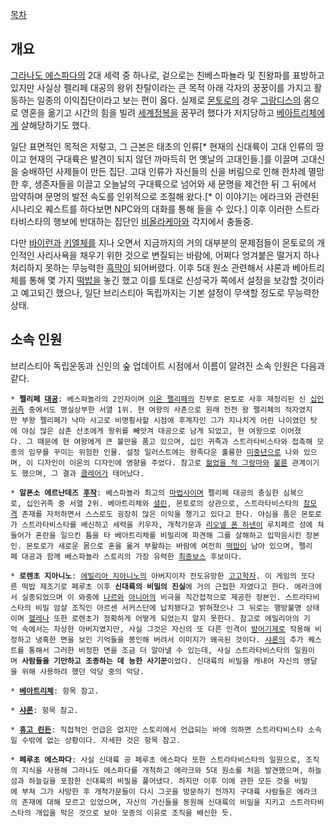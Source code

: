 [[목차]]

== 개요 ==
[[그라나도 에스파다]]의 2대 세력 중 하나로, 겉으로는 친베스파뇰라 및 친왕파를 표방하고 있지만 사실상 펠리페 대공의 왕위 찬탈이라는 큰 목적 아래 각자의 꿍꿍이를 가지고 활동하는 일종의 이익집단이라고 보는 편이 옳다. 실제로 [[몬토로]]의 경우 [[그랑디스]]의 몸으로 영혼을 옮기고 시간의 힘을 빌려 [[세계정복]]을 꿈꾸려 했다가 저지당하고 [[베아트리체(그라나도 에스파다)|베아트리체]]에게 살해당하기도 했다.

일단 표면적인 목적은 저렇고, 그 근본은 태초의 인류[* 현재의 신대륙이 고대 인류의 땅이고 현재의 구대륙은 발견이 되지 않던 까마득히 먼 옛날의 고대인들.]를 이끌며 고대신을 숭배하던 사제들이 만든 집단. 고대 인류가 자신들의 신을 버림으로 인해 한차례 멸망한 후, 생존자들을 이끌고 오늘날의 구대륙으로 넘어와 새 문명을 제건한 뒤 그 뒤에서 암약하며 문명의 발전 속도를 인위적으로 조절해 왔다.[* 이 이야기는 에라크와 관련된 시나리오 퀘스트를 하다보면 NPC와의 대화를 통해 들을 수 있다.] 이후 이러한 스트라타비스타의 행보에 반대하는 집단인 [[비올라케아]]와 각지에서 충돌중.

다만 [[바이런]]과 [[키엘체]]를 지나 오면서 지금까지의 거의 대부분의 문제점들이 몬토로의 개인적인 사리사욕을 채우기 위한 것으로 변질되는 바람에, 어쩌다 엉겨붙은 떨거지 하나 처리하지 못하는 무능력한 [[흑막]]이 되어버렸다. 이후 5대 원소 관련해서 샤론과 베아트리체를 통해 몇 가지 [[떡밥]]을 놓긴 했고 이를 토대로 신성국가 쪽에서 설정을 보강할 것이라고 예고되긴 했으나, 일단 브리스티아 독립까지는 기본 설정이 무색할 정도로 무능력한 상태.


== 소속 인원 ==
브리스티아 독립운동과 신인의 숲 업데이트 시점에서 이름이 알려진 소속 인원은 다음과 같다.

 * '''펠리페 [[대공]]''': 베스파뇰라의 2인자이며 [[이온 펠리페]]의 친부로 몬토로 사후 재정리된 신 [[십인귀족]] 중에서도 명실상부한 서열 1위. 현 여왕의 사촌으로 원래 전전 왕 펠리페의 적자였지만 부왕 펠리페가 낙마 사고로 비명횡사할 시점에 후계자인 그가 지나치게 어린 나이였던 탓에 야심 많은 삼촌 산초에게 왕위를 빼앗겨 대공으로 남게 되었고, 현 여왕으로 이어졌다. 그 때문에 현 여왕에게 큰 불만을 품고 있으며, 십인 귀족과 스트라타비스타와 접촉해 모종의 임무를 꾸미는 위험한 인물. 설정 일러스트에는 왕족다운 훌륭한 [[미중년]]으로 나와 있으며, 이 디자인이 이온의 디자인에 영향을 주었다. 참고로 [[그랑디스(그라나도 에스파다)|젊었을 적 그랑마]]와 [[불륜]] 관계이기도 했으며, 그 결과 [[클레어(그라나도 에스파다)|클레어]]가 태어났다.

 * '''알폰소 에르난데즈 [[후작]]''': 베스파뇰라 최고의 [[마법사]]이며 펠리페 대공의 충실한 심복으로, 십인귀족 중 서열 2위. 베아트리체와 [[셜린]], 몬토로의 상관으로, 스트라타비스타의 [[참모]]격 존재를 자처하면서 스스로도 굉장히 많은 이익을 챙기고 있다고 한다. 야심을 품은 몬토로가 스트라타비스타를 배신하고 세력을 키우자, 개척가문과 [[리오넬 폰 하넨]]이 루치페르 성에 쳐들어가 혼란을 일으킨 틈을 타 베아트리체를 비밀리에 파견해 그를 살해하고 입막음시킨 장본인. 몬토로가 새로운 몸으로 혼을 옮겨 부활하는 바람에 여전히 [[떡밥]]이 남아 있으며, 펠리페 대공과 함께 베스파뇰라 스토리의 가장 유력한 [[최종보스]] 후보이다.

 * '''로렌초 지아니노''': [[에밀리아 지아니노]]의 아버지이자 전도유망한 [[고고학자]]. 이 게임의 또다른 떡밥 제조기로 페루초 이후 '''신대륙의 비밀의 진실'''에 거의 근접한 자였다고 한다. 에라크에서 실종되었으며 이 와중에 [[나르(그라나도 에스파다)|나르]]와 [[아니아]]의 비극을 직간접적으로 제공한 장본인. 스트라타비스타의 비밀 암살 조직인 아르센 서커스단에 납치됐다고 밝혀졌으나 그 뒤로는 행방불명 상태이며 [[헬레나(그라나도 에스파다)|헬레나]] 또한 로렌초가 정확하게 어떻게 되었는지 알지 못한다. 참고로 에밀리아의 기억 속에서는 자상한 아버지였지만, 사실 그것은 자신의 또 다른 인격이 [[방어기제]]로 작용해 비정하고 냉혹한 면을 보인 기억들을 봉인해 버려서 이미지가 왜곡된 것이다. [[샤론(그라나도 에스파다)|샤론]]의 추가 퀘스트를 통해서 그러한 비정한 면을 조금 더 알아낼 수 있는데, 사실 스트라타비스타의 일원이며 '''사람들을 기만하고 조종하는 데 능한 사기꾼'''이었다. 신대륙의 비밀을 캐내어 자신의 영달을 위해 사용하려 했던 악당 중의 악당.

 * '''[[베아트리체(그라나도 에스파다)|베아트리체]]''': 항목 참고.

 * '''[[샤론(그라나도 에스파다)|샤론]]''': 항목 참고.

 * '''[[휴고 린든]]''': 직접적인 언급은 없지만 스토리에서 언급되는 바에 의하면 스트라타비스타 소속일 수밖에 없는 상황이다. 자세한 것은 항목 참고.

 * '''페루초 에스파다''': 사실 신대륙 공 페루초 에스파다 또한 스트라타비스타의 일원으로, 조직의 지식을 사용해 그라나도 에스파다를 개척하고 에라크와 5대 원소를 처음 발견했으며, 하늘섬과 하늘길을 포함한 신대륙의 비밀을 풀어냈다. 하지만 이후 이에 관한 모든 것을 비밀에 부쳐 그가 사망한 후 개척가문들이 다시 그곳을 방문하기 전까지 구대륙 사람들은 에라크의 존재에 대해 모르고 있었으며, 자신의 가신들을 동원해 신대륙의 비밀을 지키고 스트라타비스타의 개입을 막은 것으로 보아 모종의 이유로 조직을 배신한 듯.  
